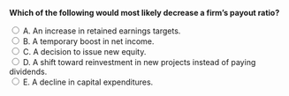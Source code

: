 ::: {.question-block}

<form onsubmit="event.preventDefault(); checkAnswer('module10_mcq_q35')" data-correct-answer="D">
<strong style="display: block;">Which of the following would most likely decrease a firm’s payout ratio?</strong>

<label><input type="radio" name="module10_mcq_q35" value="A"> A. An increase in retained earnings targets.</label><br>
<label><input type="radio" name="module10_mcq_q35" value="B"> B. A temporary boost in net income.</label><br>
<label><input type="radio" name="module10_mcq_q35" value="C"> C. A decision to issue new equity.</label><br>
<label><input type="radio" name="module10_mcq_q35" value="D"> D. A shift toward reinvestment in new projects instead of paying dividends.</label><br>
<label><input type="radio" name="module10_mcq_q35" value="E"> E. A decline in capital expenditures.</label><br>
</form>

<div id="feedback-module10_mcq_q35" class="feedback" data-status="" style="display:none;">
✅ D is correct. Firms may reduce payout ratios to retain funds for growth investments, lowering cash distributions to shareholders.
</div>

:::
